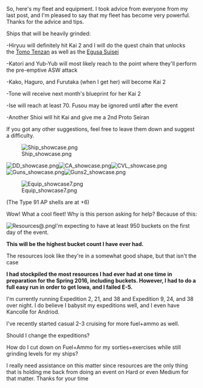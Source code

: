 So, here's my fleet and equipment. I took advice from everyone from my last post, and I'm pleased to say that my fleet has become very powerful. Thanks for the advice and tips. 



Ships that will be heavily grinded:

-Hiryuu will definitely hit Kai 2 and I will do the quest chain that unlocks the [http://kancolle.wikia.com/wiki/Tenzan_Model_12_(Tomonaga_Squadron) Tomo Tenzan] as well as the [http://kancolle.wikia.com/wiki/Suisei_(Egusa_Squadron) Egusa Suisei]

-Katori and Yub-Yub will most likely reach to the point where they'll perform the pre-emptive ASW attack

-Kako, Haguro, and Furutaka (when I get her) will become Kai 2

-Tone will receive next month's blueprint for her Kai 2

-Ise will reach at least 70. Fusou may be ignored until after the event

-Another Shioi will hit Kai and give me a 2nd Proto Seiran

If you got any other suggestions, feel free to leave them down and suggest a difficulty.

[[File:Ship_showcase.png|left]]





















































[[File:DD_showcase.png|left]][[File:CA_showcase.png|left]][[File:CVL_showcase.png|left]][[File:Guns_showcase.png|left]][[File:Guns2_showcase.png|left]]





















































































[[File:Equip_showcase7.png|left]]









































(The Type 91 AP shells are at +6)

Wow! What a cool fleet! Why is this person asking for help? Because of this:

[[File:Resources@.png|left]]I'm expecting to have at least 950 buckets on the first day of the event.

'''This will be the highest bucket count I have ever had.'''



The resources look like they're in a somewhat good shape, but that isn't the case

'''I had stockpiled the most resources I had ever had at one time in preparation for the Spring 2016, including buckets. However, I had to do a full easy run in order to get Iowa, and I failed E-5.'''

I'm currently running Expedition 2, 21, and 38 and Expedition 9, 24, and 38 over night. I do believe I babysit my expeditions well, and I even have Kancolle for Andriod.

I've recently started casual 2-3 cruising for more fuel+ammo as well.



Should I change the expeditions?

How do I cut down on Fuel+Ammo for my sorties+exercises while still grinding levels for my ships? 

I really need assistance on this matter since resources are the only thing that is holding me back from doing an event on Hard or even Medium for that matter. Thanks for your time<ac_metadata title="Resource Planning for Summer 2016"> </ac_metadata>